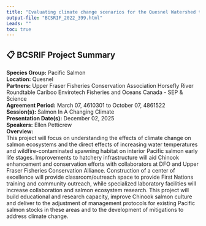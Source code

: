 ```yaml
---
title: "Evaluating climate change scenarios for the Quesnel Watershed to determine flood, fire and temperature risks posed to Upper Fraser salmon stocks."
output-file: "BCSRIF_2022_399.html"
Leads: ""
toc: true
---
```


## 📋 BCSRIF Project Summary

**Species Group:** Pacific Salmon  
**Location:** Quesnel  
**Partners:** Upper Fraser Fisheries Conservation Association 
Horsefly River Roundtable
Cariboo Envirotech 
Fisheries and Oceans Canada - SEP & Science  
**Agreement Period:** March 07, 4610301 to October 07, 4861522  
**Session(s):** Salmon In A Changing Climate  
**Presentation Date(s):** December 02, 2025  
**Speakers:** Ellen Petticrew  
**Overview:**  
This project will focus on understanding the effects of climate change on salmon ecosystems and the direct effects of increasing water temperatures and wildfire-contaminated spawning habitat on interior Pacific salmon early life stages.  Improvements to hatchery infrastructure will aid Chinook enhancement and conservation efforts with collaborators at DFO and Upper Fraser Fisheries Conservation Alliance. Construction of a center of excellence will provide classroom/outreach space to provide First Nations training and community outreach, while specialized laboratory facilities will increase collaboration and salmon ecosystem research.  This project will build educational and research capacity, improve Chinook salmon culture and deliver to the adjustment of management protocols for existing Pacific salmon stocks in these areas and to the development of mitigations to address climate change.   

